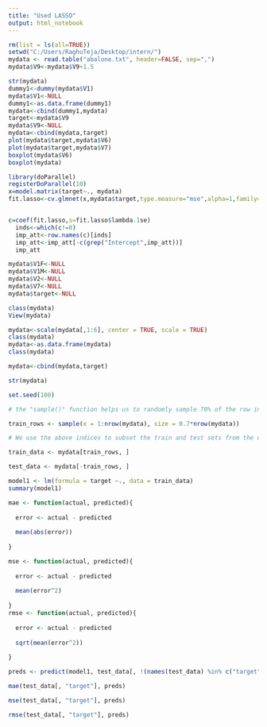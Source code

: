 ---
title: "Used LASSO"
output: html_notebook
---

```{r}
rm(list = ls(all=TRUE))
setwd("C:/Users/RaghuTeja/Desktop/intern/")
mydata <- read.table("abalone.txt", header=FALSE, sep=",")
mydata$V9<-mydata$V9+1.5
```

```{r}
str(mydata)
dummy1<-dummy(mydata$V1)
mydata$V1<-NULL
dummy1<-as.data.frame(dummy1)
mydata<-cbind(dummy1,mydata)
target<-mydata$V9
mydata$V9<-NULL
mydata<-cbind(mydata,target)
plot(mydata$target,mydata$V6)
plot(mydata$target,mydata$V7)
boxplot(mydata$V6)
boxplot(mydata)

```

```{r}
library(doParallel)
registerDoParallel(10)
x=model.matrix(target~., mydata)
fit.lasso<-cv.glmnet(x,mydata$target,type.measure="mse",alpha=1,family="gaussian",nfolds=10,parallel=T)


c=coef(fit.lasso,s=fit.lasso$lambda.1se)
  inds<-which(c!=0)
  imp_att<-row.names(c)[inds]
  imp_att<-imp_att[-c(grep("Intercept",imp_att))]
  imp_att

```

```{r}
mydata$V1F<-NULL
mydata$V1M<-NULL
mydata$V2<-NULL
mydata$V7<-NULL
mydata$target<-NULL
```

```{r}
class(mydata)
View(mydata)
```

```{r}
mydata<-scale(mydata[,1:6], center = TRUE, scale = TRUE)
class(mydata)
mydata<-as.data.frame(mydata)
class(mydata)

```

```{r}
mydata<-cbind(mydata,target)
```

```{r}
str(mydata)
```

```{r}
set.seed(100)

# the "sample()" function helps us to randomly sample 70% of the row indices of the dataset

train_rows <- sample(x = 1:nrow(mydata), size = 0.7*nrow(mydata))

# We use the above indices to subset the train and test sets from the data

train_data <- mydata[train_rows, ]

test_data <- mydata[-train_rows, ]

```

```{r}
model1 <- lm(formula = target ~., data = train_data)
summary(model1)
```

```{r}
mae <- function(actual, predicted){
  
  error <- actual - predicted
  
  mean(abs(error))
  
}

mse <- function(actual, predicted){
  
  error <- actual - predicted
  
  mean(error^2)
  
}
rmse <- function(actual, predicted){
  
  error <- actual - predicted
  
  sqrt(mean(error^2))
  
}

```

```{r}
preds <- predict(model1, test_data[, !(names(test_data) %in% c("target"))])
```

```{r}
mae(test_data[, "target"], preds)

mse(test_data[, "target"], preds)

rmse(test_data[, "target"], preds)

```

